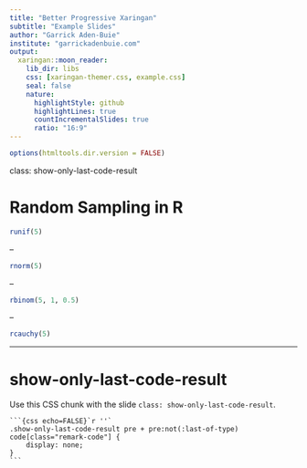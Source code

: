 ```yaml
---
title: "Better Progressive Xaringan"
subtitle: "Example Slides"
author: "Garrick Aden-Buie"
institute: "garrickadenbuie.com"
output:
  xaringan::moon_reader:
    lib_dir: libs
    css: [xaringan-themer.css, example.css]
    seal: false
    nature:
      highlightStyle: github
      highlightLines: true
      countIncrementalSlides: true
      ratio: "16:9"
---
```


```r
options(htmltools.dir.version = FALSE)
```

class: show-only-last-code-result

# Random Sampling in R

```r
runif(5)
```

--

```r
rnorm(5)
```

--

```r
rbinom(5, 1, 0.5)
```

--

```r
rcauchy(5)
```

---

# show-only-last-code-result

Use this CSS chunk with the slide `class: show-only-last-code-result`.

````
```{css echo=FALSE}`r ''`
.show-only-last-code-result pre + pre:not(:last-of-type) code[class="remark-code"] {
	display: none;
}
```
````

